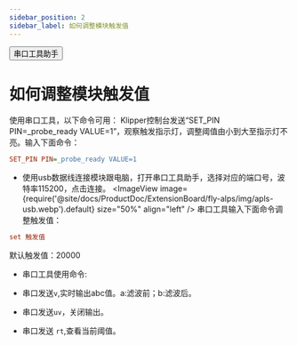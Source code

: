 ```yaml
---
sidebar_position: 2
sidebar_label: 如何调整模块触发值
---
```


<Button variant="contained" disableElevation href="https://apps.microsoft.com/detail/9nblggh43hdm?launch=true&mode=full&hl=en&gl=hk&ocid=bingwebsearch">串口工具助手</Button>

# 如何调整模块触发值
使用串口工具，以下命令可用：
Klipper控制台发送“SET_PIN PIN=_probe_ready VALUE=1”，观察触发指示灯，调整阈值由小到大至指示灯不亮。输入下面命令：
```cfg
SET_PIN PIN=_probe_ready VALUE=1
```
* 使用usb数据线连接模块跟电脑，打开串口工具助手，选择对应的端口号，波特率115200，点击连接。
<ImageView image={require('@site/docs/ProductDoc/ExtensionBoard/fly-alps/img/apls-usb.webp').default} size="50%" align="left" />
串口工具输入下面命令调整触发值：
```cfg
set 触发值
```
默认触发值：20000
* 串口工具使用命令:

* 串口发送`v`,实时输出abc值。a:滤波前；b:滤波后。
* 串口发送`uv`，关闭输出。
* 串口发送 `rt`,查看当前阈值。

